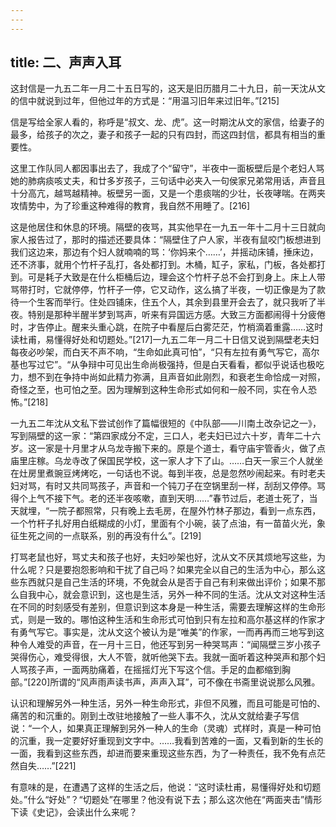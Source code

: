```yaml
---
---
---
```

title: 二、声声入耳
---




这封信是一九五二年一月二十五日写的，这天是旧历腊月二十九日，前一天沈从文的信中就说到过年，但他过年的方式是：“用温习旧年来过旧年。”[215]

信是写给全家人看的，称呼是“叔文、龙、虎”。这一时期沈从文的家信，给妻子的最多，给孩子的次之，妻子和孩子一起的只有四封，而这四封信，都具有相当的重要性。

这里工作队同人都因事出去了，我成了个“留守”，半夜中一面板壁后是个老妇人骂她的肺病痰咳丈夫，和廿多岁孩子，三句话中必夹入一句侯家兄弟常用话，声音且十分高亢，越骂越精神。板壁另一面，又是一个患痰喘的少壮，长夜哮喘。在两夹攻情势中，为了珍重这种难得的教育，我自然不用睡了。[216]

这是他居住和休息的环境。隔壁的夜骂，其实他早在一九五一年十二月十三日就向家人报告过了，那时的描述还要具体：“隔壁住了户人家，半夜有鼠咬门板想进到我们这边来，那边有个妇人就喃喃的骂：‘你妈来个……’，并摇动床铺，捶床边，还不济事，就用个竹杆子乱打，各处都打到。木桶，缸子，家私，门板，各处都打到。可是耗子大致是在什么柜桶后边，理会这个竹杆子总不会打到身上。床上人带骂带打时，它就停停，竹杆子一停，它又动作，这么搞了半夜，一切正像是为了款待一个生客而举行。住处四铺床，住五个人，其余到县里开会去了，就只我听了半夜。特别是那种半醒半梦到骂声，听来有异国远方感。大致三方面都闹得十分疲倦时，才告停止。醒来头重心跳，在院子中看屋后白雾茫茫，竹梢滴着重露……这时读杜甫，易懂得好处和切题处。”[217]一九五二年一月二十日信又说到隔壁老夫妇每夜必吵架，而白天不声不响，“生命如此真可怕”，“只有左拉有勇气写它，高尔基也写过它”。“从争辩中可见出生命尚极强持，但是白天看看，都似乎说话也极吃力，想不到在争持中尚如此精力弥满，且声音如此刚烈，和衰老生命恰成一对照，奇怪之至，也可怕之至。因为理解到这种生命形式如何和一般不同，实在令人恐怖。”[218]

一九五二年沈从文私下尝试创作了篇幅很短的《中队部——川南土改杂记之一》，写到隔壁的这一家：“第四家成分不定，三口人，老夫妇已过六十岁，青年二十六岁。这一家是十月里才从乌龙寺搬下来的。原是个道士，看守庙宇管香火，做了点庙里庄稼。乌龙寺改了保国民学校，这一家人才下了山。……白天一家三个人就坐在灶房里煮豌豆烤烤吃，一句话也不说。每到半夜，总是忽然吵闹起来。有时老夫妇对骂，有时又共同骂孩子，声音和一个钝刀子在空锅里刮一样，刮刮又停停。骂得个上气不接下气。老的还半夜咳嗽，直到天明……”春节过后，老道士死了，当天就埋，“一院子都照常，只有晚上去毛房，在屋外竹林子那边，看到一点东西，一个竹杆子扎好用白纸糊成的小灯，里面有个小碗，装了点油，有一苗苗火光，象征生死之间的一点联系，别的再没有什么”。[219]

打骂老鼠也好，骂丈夫和孩子也好，夫妇吵架也好，沈从文不厌其烦地写这些，为什么呢？只是要抱怨影响和干扰了自己吗？如果完全以自己的生活为中心，那么这些东西就只是自己生活的环境，不免就会从是否于自己有利来做出评价；如果不那么自我中心，就会意识到，这也是生活，另外一种不同的生活。沈从文对这种生活在不同的时刻感受有差别，但意识到这本身是一种生活，需要去理解这样的生命形式，则是一致的。哪怕这种生活和生命形式可怕到只有左拉和高尔基这样的作家才有勇气写它。事实是，沈从文这个被认为是“唯美”的作家，一而再再而三地写到这种令人难受的声音，在一月十三日，他还写到另一种哭骂声：“闻隔壁三岁小孩子哭得伤心，难受得很，大人不管，就听他哭下去。我就一面听着这种哭声和那个妇人骂孩子声，一面两肋痛着，在摇摇灯光下写这个信。手足的血都缩到胸部。”[220]所谓的“风声雨声读书声，声声入耳”，可不像在书斋里说说那么风雅。

认识和理解另外一种生活，另外一种生命形式，非但不风雅，而且可能是可怕的、痛苦的和沉重的。刚到土改驻地接触了一些人事不久，沈从文就给妻子写信说：“一个人，如果真正理解到另外一种人的生命（灵魂）式样时，真是一种可怕的沉重，我一定要好好重现到文字中。……我看到苦难的一面，又看到新的生长的一面，我看到这些东西，却进而要来重现这些东西，为了一种责任，我不免有点茫然自失……”[221]

有意味的是，在遭遇了这样的生活之后，他说：“这时读杜甫，易懂得好处和切题处。”什么“好处”？“切题处”在哪里？他没有说下去；那么这次他在“两面夹击”情形下读《史记》，会读出什么来呢？